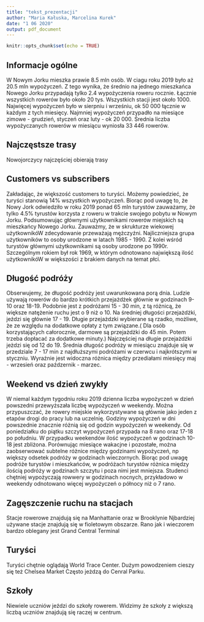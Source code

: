 ```yaml
---
title: "tekst_prezentacji"
author: "Maria Kałuska, Marcelina Kurek"
date: "1 06 2020"
output: pdf_document
---
```


```r
knitr::opts_chunk$set(echo = TRUE)
```

## Informacje ogólne
W Nowym Jorku mieszka prawie 8.5 mln osób.
W ciagu roku 2019 było aż 20.5 mln wypożyczeń.
Z tego wynika, że średnio na jednego mieszkańca Nowego Jorku przypadają tylko 2.4 wypożyczenia roweru rocznie.
Łącznie wszystkich rowerów było około 20 tys.
Wszystkich stacji jest około 1000.
Najwięcej wypożyczeń było w sierpniu i wrześniu, ok 50 000 łącznie w każdym z tych miesięcy. Najmniej wypożyczeń przypadło na miesiące zimowe - grudzień, styczeń oraz luty - ok 20 000. Średnia liczba wypożyczanych rowerów w miesiącu wyniosła 33 446 rowerów.

## Najczęstsze trasy
Nowojorczycy najczęściej obierają trasy

## Customers vs subscribers
Zakładając, że większość customers to turyści. Możemy powiedzieć, że turyści stanowią 14% wszystkich wypożyczeń.
Biorąc pod uwagę to, że Nowy Jork odwiedziło w roku 2019 ponad 65 mln turystów zauważamy, że tylko 4.5% tyrustów korzysta z roweru w trakcie swojego pobytu w Nowym Jorku.
Podsumowując głównymi użytkownikami rowerów miejskich są mieszkańcy Nowego Jorku.
Zauważmy, że w skrukturze wiekowej użytkownikóW zdecydowanie przeważają mężczyźni. Najliczniejsza grupa użytkowników to osoby urodzone w latach 1985 - 1990. Z kolei wśród turystów głównymi użytkownikami są osoby urodzone po 1990r. Szczególnym rokiem był rok 1969, w którym odnotowano największą ilość użytkownikóW w większości z brakiem danych na temat płci.



## Długość podróży
Obserwujemy, że długość podróży jest uwarunkowana porą dnia.
Ludzie używają rowerów do bardzo krótkich przejażdżek głównie w godzinach 9-10 oraz 18-19.
Podobnie jest z podróżami 15 - 30 min, z tą różnicą, że większe natężenie ruchu jest o 9 niż o 10.
Na średniej długości przejażdżki, jeździ się głównie 17 - 19.
Długie przejażdzki wybierane są rzadko, możliwe, że ze względu na dodatkowe opłaty z tym związane.( Dla osób korzystających całorocznie, darmowe są przejażdżki do 45 min. Potem trzeba dopłacać za dodatkowe minuty.)
Najczęściej na długie przejażdżki jeżdzi się od 12 do 19.
Średnia długość podróży w miesiącu znajduje się w przedziale 7 - 17 min z najdłuższymi podróżami w czerwcu i najkrótszymi w styczniu. Wyraźnie jest widoczna różnica między przediałami miesięcy maj - wrzesień oraz paźdzernik - marzec.

## Weekend vs dzień zwykły
W niemal każdym tygodniu roku 2019 dzienna liczba wypożyczeń w dzień powszedni przewyższała liczbę wypożyczeń w weekendy. Można przypuszczać, że rowery miejskie wykorzystywane są głównie jako jeden z etapów drogi do pracy lub na uczelnię.
Godziny wypożyczeń w dni powszednie znacznie różnią się od godzin wypożyczeń w weekendy. Od poniedziałku do piątku szczyt wypożyczeń przypada na 8 rano oraz 17-18 po południu. W przypadku weekendów ilość wypożyczeń w godzinach 10-18 jest zbliżona.
Porównując miesiące wakacjne i pozostałe, można zaobserwować subtelne różnice między godzinami wypożyczeń, np większy odsetek podróży w godzinach wieczornych. 
Biorąc pod uwagę podróże turystów i mieszkańców, w podróżach turystów różnica między ilością podróży w godzinach szczytu i poza nimi jest mniejsza.
Studenci chętniej wypożyczają rowwery w godzinach nocnych, przykładowo w weekendy odnotowano więcej wypożyczeń o północy niż o 7 rano.

## Zagęszczenie ruchu na stacjach
Stacje rowerowe znajdują się na Manhattanie oraz w Brooklynie
Njbardziej używane stacje znajdują się w fioletowym obszarze.
Rano jak i wieczorem bardzo oblegany jest Grand Central Terminal


## Turyści

Turyści chętnie oglądają World Trace Center.
Dużym powodzeniem cieszy się też Chelsea Market
Często jeżdzą do Cenral Parku.

## Szkoły

Niewiele uczniów jeździ do szkoły rowerem.
Widzimy że szkoły z większą liczbą uczniów znajdują się raczej w centrum.

